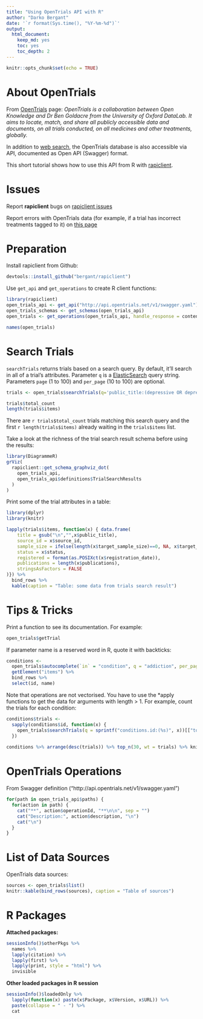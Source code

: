 ```yaml
---
title: "Using OpenTrials API with R"
author: "Darko Bergant"
date: '`r format(Sys.time(), "%Y-%m-%d")`'
output: 
  html_document: 
    keep_md: yes
    toc: yes
    toc_depth: 2
---
```


```r
knitr::opts_chunk$set(echo = TRUE)
```

# About OpenTrials

From [OpenTrials](opentrials.net) page: _OpenTrials is a collaboration between
Open Knowledge and Dr Ben Goldacre from the University of Oxford DataLab. It
aims to locate, match, and share all publicly accessible data and documents, on
all trials conducted, on all medicines and other treatments, globally._

In addition to [web search](http://explorer.opentrials.net/search), the 
OpenTrials database is also accessible via API, documented as Open API (Swagger)
format. 

This short tutorial shows how to use this API from R with 
[rapiclient](https://github.com/bergant/rapiclient).

# Issues

Report **rapiclient** bugs on [rapiclient issues](https://github.com/bergant/rapiclient/issues)

Report errors with OpenTrials data (for example, if a trial has incorrect
treatments tagged to it) on [this
page](http://explorer.opentrials.net/flag-error)

# Preparation
Install rapiclient from Github:
```r
devtools::install_github("bergant/rapiclient")
```

Use `get_api` and `get_operations` to create R client functions:

```r
library(rapiclient)
open_trials_api <- get_api("http://api.opentrials.net/v1/swagger.yaml")
open_trials_schemas <- get_schemas(open_trials_api)
open_trials <- get_operations(open_trials_api, handle_response = content_or_stop)

names(open_trials)
```


# Search Trials

`searchTrials` returns trials based on a search query. By default, it’ll search 
in all of a trial’s attributes. Parameter `q` is a 
[ElasticSearch](https://www.elastic.co/guide/en/elasticsearch/reference/2.3/query-dsl-query-string-query.html#query-string-syntax)
query string. Parameters `page` (1 to 100) and `per_page` (10 to 100) are
optional.

```r
trials <- open_trials$searchTrials(q='public_title:(depressive OR depression)')

trials$total_count
length(trials$items)
```

There are `r trials$total_count` trials matching this search query and
the first `r length(trials$items)` already waiting in the `trials$items` list.

Take a look at the richness of the trial search result schema
before using the results:

```r
library(DiagrammeR)
grViz(
  rapiclient::get_schema_graphviz_dot(
    open_trials_api, 
    open_trials_api$definitions$TrialSearchResults
  ) 
)
```

Print some of the trial attributes in a table:

```r
library(dplyr)
library(knitr)

lapply(trials$items, function(x) { data.frame(
    title = gsub("\n","",x$public_title), 
    source_id = x$source_id,
    sample_size = ifelse(length(x$target_sample_size)==0, NA, x$target_sample_size),
    status = x$status,
    registered = format(as.POSIXct(x$registration_date)),
    publications = length(x$publications),
    stringsAsFactors = FALSE
)}) %>% 
  bind_rows %>% 
  kable(caption = "Table: some data from trials search result")

```

# Tips & Tricks

Print a function to see its documentation. For example: 
```r
open_trials$getTrial
```

If parameter name is a reserved word in R, quote it with backticks:
```r
conditions <- 
  open_trials$autocomplete(`in` = "condition", q = "addiction", per_page = 100) %>% 
  getElement("items") %>% 
  bind_rows %>%  
  select(id, name)
```

Note that operations are not vectorised. You have to use the *apply functions to
get the data for arguments with length > 1. For example, count the trials for
each condition:

```r
conditions$trials <- 
  sapply(conditions$id, function(x) {
    open_trials$searchTrials(q = sprintf("conditions.id:(%s)", x))[["total_count"]] 
  })  
  
conditions %>% arrange(desc(trials)) %>% top_n(30, wt = trials) %>% knitr::kable(.)
```

# OpenTrials Operations
From Swagger definition ("http://api.opentrials.net/v1/swagger.yaml") 

```r

for(path in open_trials_api$paths) {
  for(action in path) {
    cat("**", action$operationId, "**\n\n", sep = "")
    cat("Description:", action$description, "\n")
    cat("\n")
  }
}

```

# List of Data Sources
OpenTrials data sources:
```r
sources <- open_trials$list()
knitr::kable(bind_rows(sources), caption = "Table of sources")
```

# R Packages
**Attached packages:**
```r
sessionInfo()$otherPkgs %>%
  names %>% 
  lapply(citation) %>% 
  lapply(first) %>% 
  lapply(print, style = "html") %>% 
  invisible

```

**Other loaded packages in R session**

```r
sessionInfo()$loadedOnly %>%
  lapply(function(x) paste(x$Package, x$Version, x$URL)) %>% 
  paste(collapse = " - ") %>% 
  cat

```



